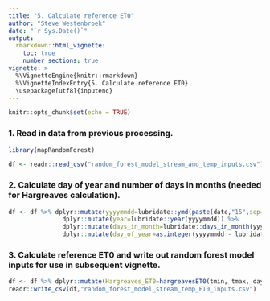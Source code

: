 ---
title: "5. Calculate reference ET0"
author: "Steve Westenbroek"
date: "`r Sys.Date()`"
output:
  rmarkdown::html_vignette:
    toc: true
    number_sections: true
vignette: >
  %\VignetteEngine{knitr::rmarkdown}
  %\VignetteIndexEntry{5. Calculate reference ET0}
  \usepackage[utf8]{inputenc}
---

```{r setup, include=FALSE}
knitr::opts_chunk$set(echo = TRUE)
```


### 1. Read in data from previous processing.

```{r read_in_random_forest_training_data}

library(mapRandomForest)

df <- readr::read_csv("random_forest_model_stream_and_temp_inputs.csv")

```

### 2. Calculate day of year and number of days in months (needed for Hargreaves calculation).

```{r add_date_time_columns_for_Hargreaves_routine}


df <- df %>% dplyr::mutate(yyyymmdd=lubridate::ymd(paste(date,"15",sep="-"))) %>%
               dplyr::mutate(year=lubridate::year(yyyymmdd)) %>%
               dplyr::mutate(days_in_month=lubridate::days_in_month(yyyymmdd)) %>%
               dplyr::mutate(day_of_year=as.integer(yyyymmdd - lubridate::ymd(paste(year-1,"-12-31"))))

```

### 3. Calculate reference ET0 and write out random forest model inputs for use in subsequent vignette.

```{r calculate_ET0}

df <- df %>% dplyr::mutate(Hargreaves_ET0=hargreavesET0(tmin, tmax, day_of_year, days_in_month, precip, lat))
readr::write_csv(df,"random_forest_model_stream_temp_ET0_inputs.csv")

```
